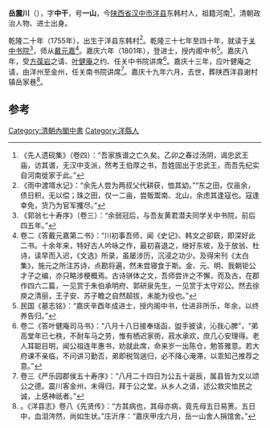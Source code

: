'''岳震川'''（{{bd|1755年||1814年||Yue}}），字'''中干'''，号'''一山'''，今[[陕西省|陕西省]][[汉中市|汉中市]][[洋县|洋县]]东韩村人，祖籍河南<ref>《先人遗砚集》（卷四）：“吾家族谱之亡久矣。乙卯之春过汤阴，谒忠武王庙，访其谱，无汉中支派，然考王伯厚之书，吾姓固出于忠武王，而吾先纪实自河南徙家于此。”</ref>，清朝政治人物、进士出身。

乾隆二十年（1755年），出生于洋县东韩村<ref>《雨中渡壻水记》：“余先人尝为两叔父代耕获，恤其幼。”“东之田，仅亩余，债日积，无以偿；珠之田，仅一二亩，尝贩鬻南、北山，余虑其逢寇也。寇逢幸免，货乃为官军攫尽。”</ref>。乾隆三十七年至四十年，就读于[[关中书院|关中书院]]<ref>《郭翁七十寿序》（卷三）：“余弱冠后，与吾友黄君潜夫同学关中书院，前后四五年。”</ref>，师从[[戴元嘉|戴元嘉]]<ref>卷二《答戴元嘉第二书》：“川初事吾师，闻《史记》、韩文之卻窽，即深好此二书。十余年来，特好古人吟咏之作，最初喜退之，继好东坡，及于放翁、杜诗，读早而入迟，《文选》所录，虽屡涉历，沉浸之功少。及得宋刊《太白集》，施元之所注苏诗，点勘将遍，然未尝寝食于斯。金、元、明、我朝钜公才子之编，亦只略涉梗概焉。古诗骈体之文，吾师尝许之不懈，而及古，在郡作四六二篇，一见赏于朱伯承明府、郭研泉先生，一见赏于太守邓公。然去徐庾之清丽，王子安、苏子瞻之自然超拔，未能为役也。”</ref>。嘉庆六年（1801年），登进士，授内阁中书<ref>民国《墓志铭》：“嘉庆辛酉年成进士，授内阁中书，仕进非所乐，年余，以终养告归。”</ref>。嘉庆八年，受[[方葆岩|方葆岩]]之请、[[叶健庵|叶健庵]]之约、任关中书院讲席<ref>卷二《答叶健庵司马书》：“八月十八日接奉瑶函，盥手披读，沁我心脾”，“弟高堂年已七秩，不耐车马之劳，惟有栖迟家衖，菽水承欢，庶几心安理得。老人耳聪目明，闻公祖连年惠书，劝就此席，命来岁一出陈仓，勉答雅意。若大府课不亲临，不问讲习勤否，弟即税驾遄归，必不降心淹滞，以乖知己推荐之意。”</ref>。嘉庆十三年，应叶健庵之请，由洋州至金州，任关南书院讲席<ref>卷三《严乐园郡侯五十寿序》：“八月二十四日为公五十诞辰，属县皆为文以颂公之德。震川客金州，未得归，拜于公之堂。从乡人之请，述公救灾恤民之诚，上感神祇者。”</ref>。嘉庆十九年六月，去世，葬陕西洋县谢村镇岳家巷<ref>。《洋县志》卷八《先贤传》：“方其病也，其母亦病，竟先母五日易箦。五日中，血泪涔然，尚如生状。”庄沂序：“嘉庆甲戌六月，岳一山舍人捐馆舍。”</ref>。

==参考==
{{reflist|2}}

{{嘉慶六年辛酉恩科殿試金榜}}

[[Category:清朝內閣中書|Category:清朝內閣中書]]
[[Category:洋縣人|Category:洋縣人]]